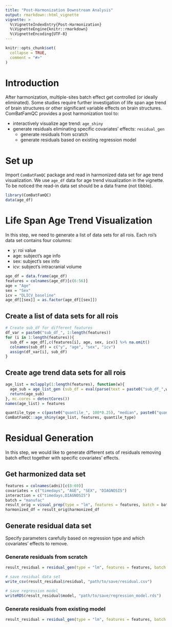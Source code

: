 ```yaml
---
title: "Post-Harmonization Downstream Analysis"
output: rmarkdown::html_vignette
vignette: >
  %\VignetteIndexEntry{Post-Harmonization}
  %\VignetteEngine{knitr::rmarkdown}
  %\VignetteEncoding{UTF-8}
---
```


```r
knitr::opts_chunk$set(
  collapse = TRUE,
  comment = "#>"
)
```

# Introduction

After harmonization, multiple-sites batch effect get controlled (or ideally eliminated). Some studies require further investigation of life span age trend of brain structures or other significant variable effects on brain structures. ComBatFamQC provides a post harmonization tool to:

-   interactively visualize age trend: `age_shiny`
-   generate residuals eliminating specific covariates' effects: `residual_gen`
    -   generate residuals from scratch
    -   generate residuals based on existing regression model

# Set up

Import `ComBatFamQC` package and read in harmonized data set for age trend visualization. We use `age_df` data for age trend visualization in the vignette. To be noticed the read-in data set should be a data frame (not tibble). 
 
```r
library(ComBatFamQC)
data(age_df)
```

# Life Span Age Trend Visualization

In this step, we need to generate a list of data sets for all rois. Each roi's data set contains four columns:

-   y: roi value
-   age: subject's age info
-   sex: subject's sex info
-   icv: subject's intracranial volume

```r
age_df = data.frame(age_df)
features = colnames(age_df)[c(6:56)]
age = "Age"
sex = "Sex"
icv = "DLICV_baseline"
age_df[[sex]] = as.factor(age_df[[sex]])
```

## Create a list of data sets for all rois

```r
# Create sub_df for different features
df_var = paste0("sub_df_", 1:length(features))
for (i in 1:length(features)){
  sub_df = age_df[,c(features[i], age, sex, icv)] %>% na.omit() 
  colnames(sub_df) = c("y", "age", "sex", "icv")
  assign(df_var[i], sub_df)
}
```

## Create age trend data sets for all rois

```r
age_list = mclapply(1:length(features), function(w){
  age_sub = age_list_gen (sub_df = eval(parse(text = paste0("sub_df_",w))),  lq = 0.25, hq = 0.75)
  return(age_sub)
}, mc.cores = detectCores()) 
names(age_list) = features

quantile_type = c(paste0("quantile_", 100*0.25), "median", paste0("quantile_", 100*0.75))
ComBatFamQC::age_shiny(age_list, features, quantile_type)
```

# Residual Generation

In this step, we would like to generate different sets of residuals removing batch effect together with specific covariates' effects.

## Get harmonized data set
```r
features = colnames(adni)[c(8:69)]
covariates = c("timedays", "AGE", "SEX", "DIAGNOSIS")
interaction = c("timedays,DIAGNOSIS")
batch = "manufac"
result_orig = visual_prep(type = "lm", features = features, batch = batch, covariates = covariates, interaction = interaction, smooth = NULL, random = NULL, df = adni)
harmonized_df = result_orig$harmonized_df
```

## Generate residual data set

Specify parameters carefully based on regression type and which covariates' effects to remove.

### Generate residuals from scratch
```r
result_residual = residual_gen(type = "lm", features = features, batch = batch, covariates = covariates, interaction = interaction, smooth = NULL, df = harmonized_df, rm = c("timedays", "AGE", "SEX", "DIAGNOSIS"))

# save residual data set
write_csv(result_residual$residual, "path/to/save/residual.csv")

# save regression model
writeRDS(result_residual$model, "path/to/save/regression_model.rds")
```

### Generate residuals from existing model
```r
result_residual = residual_gen(type = "lm", features = features, batch = batch, covariates = covariates, interaction = interaction, smooth = NULL, df = harmonized_df, rm = c("timedays",  "SEX", "DIAGNOSIS"), model = TRUE, model_path = "path/to/save/regression_model.rds")
```